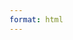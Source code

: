 ```yaml
---
format: html
---
```


::: {.hidden}
$$
\newcommand{\Z}{\mathbb Z}
\newcommand{\Q}{\mathbb Q}
\newcommand{\R}{\mathbb R}
\newcommand{\C}{\mathbb C}
\newcommand{\F}{\mathbb F}
\newcommand{\K}{\mathbb K}
\newcommand{\N}{\mathbb N}
\newcommand{\sym}[1]{\operatorname{Sym}(#1)}
\newcommand{\GLV}[1]{\operatorname{GL}(#1)}
\newcommand{\SLV}[1]{\operatorname{SL}(#1)}
\newcommand{\GL}[2]{\operatorname{GL}(#1,#2)}
\newcommand{\SL}[2]{\operatorname{SL}(#1,#2)}
\newcommand{\lxor}{\dot\lor}
\newcommand{\cond}{\Rightarrow}
\newcommand{\bicond}{\Leftrightarrow}
\newcommand{\mdc}[2]{\operatorname{mdc}(#1,#2)}
\newcommand{\grau}[1]{\operatorname{grau}(#1)}
$$
:::